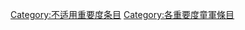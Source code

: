 {{catmore1|[[Wikipedia:童軍专题|Wikipedia:童軍专题]]}}
{{Articles by Importance|topic=童軍|project=童軍|format=TOC}}
{{emptycat}}

[[Category:不适用重要度条目|Category:不适用重要度条目]]
[[Category:各重要度童軍條目|Category:各重要度童軍條目]]